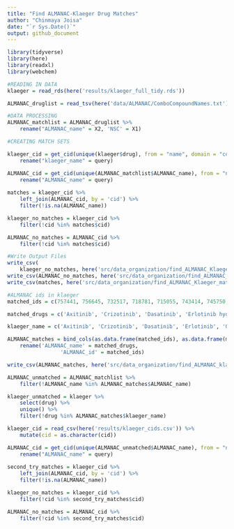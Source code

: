 ```yaml
---
title: "Find ALMANAC-Klaeger Drug Matches"
author: "Chinmaya Joisa"
date: "`r Sys.Date()`"
output: github_document
---
```


```r
library(tidyverse)
library(here)
library(readxl)
library(webchem)
```

```r
#READING IN DATA
klaeger = read_rds(here('results/klaeger_full_tidy.rds'))

ALMANAC_druglist = read_tsv(here('data/ALMANAC/ComboCompoundNames.txt'), col_names = FALSE)
```

```r
#DATA PROCESSING
ALMANAC_matchlist = ALMANAC_druglist %>% 
	rename("ALMANAC_name" = X2, 'NSC' = X1)
```

```r
#CREATING MATCH SETS

klaeger_cid = get_cid(unique(klaeger$drug), from = "name", domain = "compound", match = "all") %>% 
	rename("klaeger_name" = query)

ALMANAC_cid = get_cid(unique(ALMANAC_matchlist$ALMANAC_name), from = "name", domain = "compound", match = "all") %>% 
	rename("ALMANAC_name" = query)
	
matches = klaeger_cid %>% 
	left_join(ALMANAC_cid, by = 'cid') %>% 
	filter(!is.na(ALMANAC_name))

klaeger_no_matches = klaeger_cid %>%
	filter(!cid %in% matches$cid)

ALMANAC_no_matches = ALMANAC_cid %>%
	filter(!cid %in% matches$cid)
```

```r
#Write Output Files
write_csv(
	klaeger_no_matches, here('src/data_organization/find_ALMANAC_Klaeger_matches/no_clear_match_klaeger_drug_list.csv'))
write_csv(ALMANAC_no_matches, here('src/data_organization/find_ALMANAC_Klaeger_matches/no_clear_match_ALMANAC_drug_list.csv'))
write_csv(matches, here('src/data_organization/find_ALMANAC_Klaeger_matches/ALMANAC_Klaeger_matches.csv'))
```

```r
#ALMANAC ids in klaeger
matched_ids = c(757441, 756645, 732517, 718781, 715055, 743414, 745750, 747599, 737754, 763371, 747971, 750690, 760766, 761431, 753082) 

matched_drugs = c('Axitinib', 'Crizotinib', 'Dasatinib', 'Erlotinib hydrochloride', 'Gefitinib', 'Imatinib mesylate', 'Lapatinib ditosylate', 'Nilotinib', 'Pazopanib hydrochloride', 'Ruxolitinib', 'Sorafenib tosylate', 'Sunitinib (free base)', 'Vandetanib', 'vemurafenib', 'vemurafenib')

klaeger_name = c('Axitinib', 'Crizotinib', 'Dasatinib', 'Erlotinib', 'Gefitinib', 'Imatinib', 'Lapatinib', 'Nilotinib', 'Pazopanib', 'Ruxolitinib', 'Sorafenib', 'Sunitinib', 'Vandetanib', 'Vemurafenib', 'Vemurafenib')

ALMANAC_matches = bind_cols(as.data.frame(matched_ids), as.data.frame(matched_drugs), as.data.frame(klaeger_name)) %>% 
	rename('ALMANAC_name' = matched_drugs, 
				 'ALMANAC_id' = matched_ids)

write_csv(ALMANAC_matches, here('src/data_organization/find_ALMANAC_klaeger_matches/ALMANAC_klaeger_matchlist.csv'))
```

```r
ALMANAC_unmatched = ALMANAC_matchlist %>% 
	filter(!ALMANAC_name %in% ALMANAC_matches$ALMANAC_name)

klaeger_unmatched = klaeger %>% 
	select(drug) %>% 
	unique() %>% 
	filter(!drug %in% ALMANAC_matches$klaeger_name)

klaeger_cid = read_csv(here('results/klaeger_cids.csv')) %>% 
	mutate(cid = as.character(cid))

ALMANAC_cid = get_cid(unique(ALMANAC_unmatched$ALMANAC_name), from = "name", domain = "compound", match = "all", verbose = TRUE) %>% 
	rename("ALMANAC_name" = query)
	
second_try_matches = klaeger_cid %>% 
	left_join(ALMANAC_cid, by = 'cid') %>% 
	filter(!is.na(ALMANAC_name))

klaeger_no_matches = klaeger_cid %>%
	filter(!cid %in% second_try_matches$cid)

ALMANAC_no_matches = ALMANAC_cid %>%
	filter(!cid %in% second_try_matches$cid)

```

